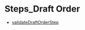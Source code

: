 
# Steps\_Draft Order

- [validateDraftOrderStep](../Steps_Draft_Order/functions/core_flows.Draft_Order.Steps_Draft_Order.validateDraftOrderStep/page.mdx)
